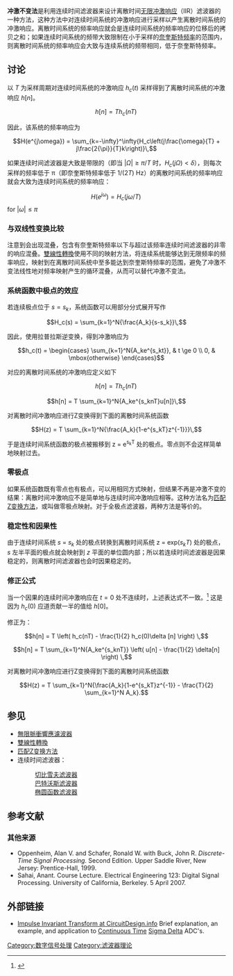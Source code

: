 {{NoteTA
|G1=Signals and Systems
}}
'''冲激不变法'''是利用连续时间滤波器来设计离散时间[[无限冲激响应|无限冲激响应]]（IIR）滤波器的一种方法，这种方法中对连续时间系统的冲激响应进行采样以产生离散时间系统的冲激响应。离散时间系统的频率响应就会是连续时间系统的频率响应的位移后的拷贝之和；如果连续时间系统的频带大致限制在小于采样的[[奈奎斯特频率|奈奎斯特频率]]的范围内，则离散时间系统的频率响应会大致与连续系统的频带相同，低于奈奎斯特频率。

==讨论==

以 <math>T</math> 为采样周期对连续时间系统的冲激响应 <math>h_c(t)</math> 采样得到了离散时间系统的冲激响应 <math>h[n]</math>。

:<math>h[n]=Th_c(nT)\,</math>

因此，该系统的频率响应为

:<math>H(e^{j\omega}) = \sum_{k=-\infty}^\infty{H_c\left(j\frac{\omega}{T} + j\frac{2{\pi}}{T}k\right)}\,</math>

如果连续时间滤波器是大致是带限的（即当 <math>|\Omega| \ge \pi/T</math> 时，<math>H_c(j\Omega) < \delta</math>），则每次采样的频率低于 π（即奈奎斯特频率低于 1/(2''T'') Hz）的离散时间系统的频率响应就会大致为连续时间系统的频率响应：

:<math>H(e^{j\omega}) = H_c(j\omega/T)\,</math> for <math>|\omega| \le \pi\,</math>

===与双线性变换比较===

注意到会出现混叠，包含有奈奎斯特频率以下与超过该频率连续时间滤波器的非零的响应混叠。[[雙線性轉換|雙線性轉換]]使用不同的映射方法，将连续系统能够达到无限频率的频率响应，映射到在离散时间系统中至多能达到奈奎斯特频率的范围，避免了冲激不变法线性地对频率映射产生的循环混叠，从而可以替代冲激不变法。

===系统函数中极点的效应===

若连续极点位于 <math>s = s_k</math>，系统函数可以用部分分式展开写作

:<math>H_c(s) = \sum_{k=1}^N{\frac{A_k}{s-s_k}}\,</math>

因此，使用拉普拉斯逆变换，得到冲激响应为

:<math>h_c(t) = \begin{cases}
  \sum_{k=1}^N{A_ke^{s_kt}},  & t \ge 0 \\
  0, & \mbox{otherwise}
\end{cases}</math>

对应的离散时间系统的冲激响应定义如下

:<math>h[n] = Th_c(nT)\,</math>

:<math>h[n] = T \sum_{k=1}^N{A_ke^{s_knT}u[n]}\,</math>

对离散时间冲激响应进行Z变换得到下面的离散时间系统函数

:<math>H(z) = T \sum_{k=1}^N{\frac{A_k}{1-e^{s_kT}z^{-1}}}\,</math>

于是连续时间系统函数的极点被搬移到  z = e<sup>s<sub>k</sub>T</sup> 处的极点。零点则不会这样简单地映射过去。{{clarify|date=February 2013}}

===零极点===

如果系统函数既有零点也有极点，可以用相同方式映射，但结果不再是冲激不变的结果：离散时间冲激响应不是简单地与连续时间冲激响应相等。这种方法名为[[匹配Z变换方法|匹配Z变换方法]]，或叫做零极点映射。对于全极点滤波器，两种方法是等价的。

===稳定性和因果性===

由于连续时间系统 ''s'' = ''s<sub>k</sub>'' 处的极点转换到离散时间系统 z = exp(''s<sub>k</sub>T'') 处的极点， ''s'' 左半平面的极点就会映射到 ''z'' 平面的单位圆内部；所以若连续时间滤波器是因果稳定的，则离散时间滤波器也会时因果稳定的。

===修正公式===

当一个因果的连续时间冲激响应在 <math>t=0</math> 处不连续时，上述表达式不一致。<ref>{{Cite journal|title = A correction to impulse invariance|url = http://ieeexplore.ieee.org/xpl/freeabs_all.jsp?tp=&arnumber=870677&isnumber=18861|journal = IEEE Signal Processing Letters|date = 2000-10-01|issn = 1070-9908|pages = 273-275|volume = 7|issue = 10|doi = 10.1109/97.870677|first = L.B.|last = Jackson}}</ref>
这是因为 <math>h_c (0)</math> 应道贡献一半的值给 <math>h[0]</math>。

修正为：

:<math>h[n] = T \left( h_c(nT) - \frac{1}{2}  h_c(0)\delta [n] \right) \,</math>

:<math>h[n] = T \sum_{k=1}^N{A_ke^{s_knT}} \left( u[n] - \frac{1}{2} \delta[n] \right) \,</math>

对离散时间冲激响应进行Z变换得到下面的离散时间系统函数

:<math>H(z) = T \sum_{k=1}^N{\frac{A_k}{1-e^{s_kT}z^{-1}} - \frac{T}{2} \sum_{k=1}^N A_k}.</math>

==参见==

* [[無限脈衝響應濾波器|無限脈衝響應濾波器]]
* [[雙線性轉換|雙線性轉換]]
* [[匹配Z变换方法|匹配Z变换方法]]
* 连续时间滤波器：
*:[[切比雪夫滤波器|切比雪夫滤波器]]
*:[[巴特沃斯滤波器|巴特沃斯滤波器]]
*:[[椭圆函数滤波器|椭圆函数滤波器]]

==参考文献==

{{Reflist}}

===其他来源===

{{Refbegin}}
* Oppenheim, Alan V. and Schafer, Ronald W. with Buck, John R.  ''Discrete-Time Signal Processing.''    Second Edition.  Upper Saddle River, New Jersey: Prentice-Hall, 1999.
* Sahai, Anant. Course Lecture. Electrical Engineering 123: Digital Signal Processing. University of California, Berkeley. 5 April 2007.

==外部链接==
* [http://www.circuitdesign.info/blog/2009/02/impulse-invariant-transform/ Impulse Invariant Transform at CircuitDesign.info]{{Wayback|url=http://www.circuitdesign.info/blog/2009/02/impulse-invariant-transform/ |date=20160303210334 }} Brief explanation, an example, and application to [[连续信号|Continuous Time]] [[Sigma_Delta|Sigma Delta]] ADC's.
{{Refend}}

<!-- AWB bots, leave this extra space alone! -->

{{DSP}}

{{DEFAULTSORT:冲激不变法}}
[[Category:数字信号处理|Category:数字信号处理]]
[[Category:滤波器理论|Category:滤波器理论]]
